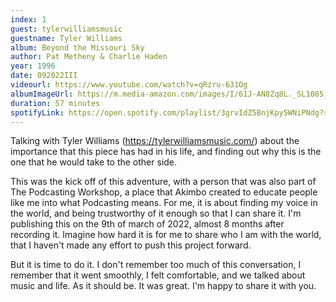 ```yaml
---
index: 1
guest: tylerwilliamsmusic
guestname: Tyler Williams
album: Beyond the Missouri Sky
author: Pat Metheny & Charlie Haden
year: 1996
date: 092022III
videourl: https://www.youtube.com/watch?v=qRzru-631Og
albumImageUrl: https://m.media-amazon.com/images/I/61J-AN8Zq8L._SL1085_.jpg
duration: 57 minutes
spotifyLink: https://open.spotify.com/playlist/3grvIdZ5BnjKpy5WNiPNdg?si=b03888fb95214719
---
```


Talking with Tyler Williams (https://tylerwilliamsmusic.com/) about the importance that this piece has had in his life, and finding out why this is the one that he would take to the other side.

This was the kick off of this adventure, with a person that was also part of The Podcasting Workshop, a place that Akimbo created to educate people like me into what Podcasting means. For me, it is about finding my voice in the world, and being trustworthy of it enough so that I can share it. I'm publishing this on the 9th of march of 2022, almost 8 months after recording it. Imagine how hard it is for me to share who I am with the world, that I haven't made any effort to push this project forward.

But it is time to do it. I don't remember too much of this conversation, I remember that it went smoothly, I felt comfortable, and we talked about music and life. As it should be. It was great. I'm happy to share it with you.

